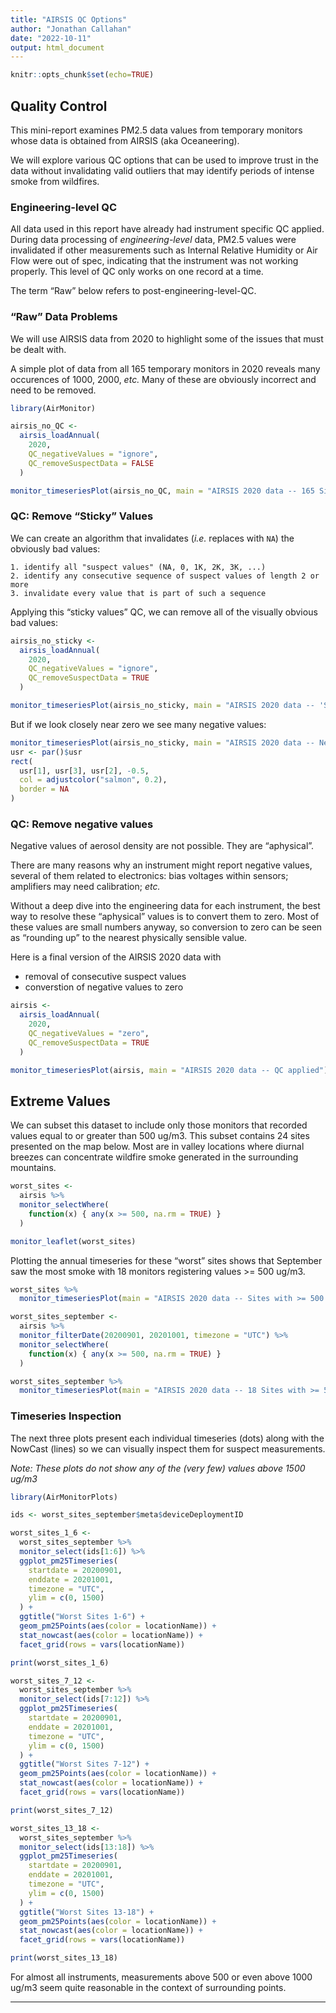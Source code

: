 ```yaml
---
title: "AIRSIS QC Options"
author: "Jonathan Callahan"
date: "2022-10-11"
output: html_document
---
```


```r
knitr::opts_chunk$set(echo=TRUE)
```

## Quality Control

This mini-report examines PM2.5 data values from temporary monitors whose data 
is obtained from AIRSIS (aka Oceaneering). 

We will explore various QC options that can be used to improve trust in the data
without invalidating valid outliers that may identify periods of intense smoke
from wildfires.

### Engineering-level QC

All data used in this report have already had instrument specific QC applied. 
During data processing of _engineering-level_ data, PM2.5 values were 
invalidated if other measurements such as Internal Relative Humidity or Air Flow
were out of spec, indicating that the instrument was not working properly. This 
level of QC only works on one record at a time.

The term "Raw" below refers to post-engineering-level-QC.

### "Raw" Data Problems

We will use AIRSIS data from 2020 to highlight some of the issues that must be
dealt with.

A simple plot of data from all 165 temporary monitors in 2020 reveals many 
occurences of 1000, 2000, _etc._ Many of these are obviously incorrect and need 
to be removed. 

```r
library(AirMonitor)

airsis_no_QC <- 
  airsis_loadAnnual(
    2020,
    QC_negativeValues = "ignore",
    QC_removeSuspectData = FALSE
  )

monitor_timeseriesPlot(airsis_no_QC, main = "AIRSIS 2020 data -- 165 Sites with no QC")
```

### QC: Remove "Sticky" Values

We can create an algorithm that invalidates (_i.e._ replaces with 
`NA`) the obviously bad values:

```
1. identify all "suspect values" (NA, 0, 1K, 2K, 3K, ...)
2. identify any consecutive sequence of suspect values of length 2 or more
3. invalidate every value that is part of such a sequence
```

Applying this "sticky values" QC, we can remove all of the 
visually obvious bad values:

```r
airsis_no_sticky <- 
  airsis_loadAnnual(
    2020,
    QC_negativeValues = "ignore",
    QC_removeSuspectData = TRUE
  )

monitor_timeseriesPlot(airsis_no_sticky, main = "AIRSIS 2020 data -- 'Sticky' values removed")
```

But if we look closely near zero we see many negative values:

```r
monitor_timeseriesPlot(airsis_no_sticky, main = "AIRSIS 2020 data -- Negative values", ylim = c(-20, 20))
usr <- par()$usr
rect(
  usr[1], usr[3], usr[2], -0.5,
  col = adjustcolor("salmon", 0.2),
  border = NA
)
```

### QC: Remove negative values

Negative values of aerosol density are not possible. They are "aphysical".

There are many reasons why an instrument might report negative values, several
of them related to electronics: bias voltages within sensors; amplifiers may 
need calibration; _etc._ 

Without a deep dive into the engineering data for each instrument, the best way
to resolve these "aphysical" values is to convert them to zero. Most of these
values are small numbers anyway, so conversion to zero can be seen as "rounding
up" to the nearest physically sensible value.

Here is a final version of the AIRSIS 2020 data with

* removal of consecutive suspect values
* converstion of negative values to zero

```r
airsis <- 
  airsis_loadAnnual(
    2020,
    QC_negativeValues = "zero",
    QC_removeSuspectData = TRUE
  )

monitor_timeseriesPlot(airsis, main = "AIRSIS 2020 data -- QC applied")
```

## Extreme Values

We can subset this dataset to include only those monitors that recorded values
equal to or greater than 500 ug/m3. This subset contains 24 sites presented on 
the map below. Most are in valley locations where diurnal breezes can concentrate 
wildfire smoke generated in the surrounding mountains.

```r
worst_sites <-
  airsis %>%
  monitor_selectWhere(
    function(x) { any(x >= 500, na.rm = TRUE) }
  )

monitor_leaflet(worst_sites)
```

Plotting the annual timeseries for these "worst" sites shows that September saw 
the most smoke with 18 monitors registering values >= 500 ug/m3.

```r
worst_sites %>%
  monitor_timeseriesPlot(main = "AIRSIS 2020 data -- Sites with >= 500 ug/m3")

worst_sites_september <-
  airsis %>%
  monitor_filterDate(20200901, 20201001, timezone = "UTC") %>%
  monitor_selectWhere(
    function(x) { any(x >= 500, na.rm = TRUE) }
  )

worst_sites_september %>%
  monitor_timeseriesPlot(main = "AIRSIS 2020 data -- 18 Sites with >= 500 ug/m3")
```

### Timeseries Inspection

The next three plots present each individual timeseries (dots) along with the
NowCast (lines) so we can visually inspect them for suspect measurements. 

_Note:  These plots do not show any of the (very few) values above 1500 ug/m3_

```r
library(AirMonitorPlots)

ids <- worst_sites_september$meta$deviceDeploymentID

worst_sites_1_6 <- 
  worst_sites_september %>%
  monitor_select(ids[1:6]) %>%
  ggplot_pm25Timeseries(
    startdate = 20200901,
    enddate = 20201001,
    timezone = "UTC",
    ylim = c(0, 1500)
  ) +
  ggtitle("Worst Sites 1-6") +
  geom_pm25Points(aes(color = locationName)) + 
  stat_nowcast(aes(color = locationName)) +
  facet_grid(rows = vars(locationName))

print(worst_sites_1_6)
```

```r
worst_sites_7_12 <- 
  worst_sites_september %>%
  monitor_select(ids[7:12]) %>%
  ggplot_pm25Timeseries(
    startdate = 20200901,
    enddate = 20201001,
    timezone = "UTC",
    ylim = c(0, 1500)
  ) +
  ggtitle("Worst Sites 7-12") +
  geom_pm25Points(aes(color = locationName)) + 
  stat_nowcast(aes(color = locationName)) +
  facet_grid(rows = vars(locationName))

print(worst_sites_7_12)
```

```r
worst_sites_13_18 <- 
  worst_sites_september %>%
  monitor_select(ids[13:18]) %>%
  ggplot_pm25Timeseries(
    startdate = 20200901,
    enddate = 20201001,
    timezone = "UTC",
    ylim = c(0, 1500)
  ) +
  ggtitle("Worst Sites 13-18") +
  geom_pm25Points(aes(color = locationName)) + 
  stat_nowcast(aes(color = locationName)) +
  facet_grid(rows = vars(locationName))

print(worst_sites_13_18)
```

For almost all instruments, measurements above 500 or even above 1000 ug/m3 seem
quite reasonable in the context of surrounding points.

----


